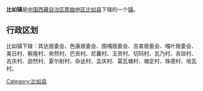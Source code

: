 {{中国乡级行政区
|行政区全称 = 比如镇
|景观照片文件名 = File:Nagshoe land 60.jpg
|景观照片描述 = 
|汉语拼音 =
|其他语言 = 
|其他语言名称 = 
|位置图文件名 = 
|位置图描述 = 
|自定义图片=
|上级行政区 = [[西藏自治区|西藏自治区]][[那曲地区|那曲地区]][[比如县|比如县]]
|行政区类别 = [[行政建制镇|镇]]
|行政区划代码 = 
|行政区划 = 
|村委会 = 
|居委会 = 
|建置时间 = 
|领导职位 = 
|领导名称 = 
|政府驻地 = 
|毗邻 = 
|地理坐标 = 
|总面积 = 
|总人口 = 
|户籍人口 = 
|户籍人口年份 = 
|常住人口 = 
|常住人口年份 = 
|人口密度 = 
|GDP = 
|邮政编码 = 
|电话区号 = 
|官方网站 = 
|网站名称 = 
}}
'''比如镇'''是[[中华人民共和国|中国]][[西藏自治区|西藏自治区]][[那曲地区|那曲地区]][[比如县|比如县]]下辖的一个[[行政建制镇|镇]]。

== 行政区划 ==
比如镇下辖：其达居委会、色康居委会、图嘎居委会、吉查居委会、嘎叶居委会、美日村、察隆村、央然村、巴贡村、尼囊村、玉贡村、切玛村、瓦乃村、吉琼村、吉庆村、迦然村、夏尔耐村、杂达村、孟庆村、莫瓦塘村、塘定村、珠德村、培瓦村。

{{西藏小作品}}
{{比如县行政区划}}

[[Category:比如县|Category:比如县]]